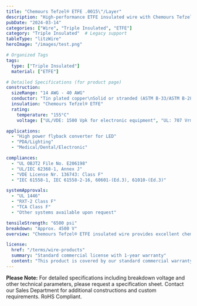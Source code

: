 ```yaml
---
title: "Chemours Tefzel® ETFE .0015\"/Layer"
description: "High-performance ETFE insulated wire with Chemours Tefzel® ETFE insulation, engineered for high-frequency applications requiring superior insulation properties."
pubDate: "2024-03-14"
categories: ["Wire", "Triple Insulated", "ETFE"]
category: "Triple Insulated"  # Legacy support
tableType: "litzWire"
heroImage: "/images/test.png"

# Organized Tags
tags:
  type: ["Triple Insulated"]
  material: ["ETFE"]

# Detailed Specifications (for product page)
construction:
  sizeRange: "14 AWG - 40 AWG"
  conductor: "Tin plated copper\nSolid or stranded (ASTM B-33/ASTM B-286)\nBare copper and other conductors available"
  insulation: "Chemours Tefzel® ETFE"
  rating:
    temperature: "155°C"
    voltage: ["UL/VDE: 1500 Vpk for electronic equipment", "UL: 707 Vrms for medical equipment", "VDE: 1000 Vpk for medical equipment", "VDE: 1000 Vpk for other certifications"]

applications:
  - "High power flyback converter for LED"
  - "PDA/Lighting"
  - "Medical/Dental/Electronic"

compliances:
  - "UL OBJT2 File No. E206198"
  - "UL/IEC 62368-1, Annex J"
  - "VDE License Nr. 136743: Class F"
  - "IEC 61558-1, IEC 61558-2-16, 60601-(Ed.3), 61010-(Ed.3)"

systemApprovals:
  - "UL 1446"
  - "RXT-2 Class F"
  - "TCA Class F"
  - "Other systems available upon request"

tensileStrength: "6500 psi"
breakdown: "Approx. 4500 V"
overview: "Chemours Tefzel® ETFE insulated wire provides excellent chemical resistance, high temperature performance, and superior electrical properties. With a thin wall construction of .0015\"/layer, it offers reliable insulation while maintaining high dielectric strength and mechanical durability."

license:
  href: "/terms/wire-products"
  summary: "Standard commercial license with 1-year warranty"
  content: "This product is covered by our standard commercial warranty for a period of one year from the date of purchase. The warranty covers manufacturing defects and material failures under normal use conditions. Custom modifications or applications outside the specified parameters may void the warranty."
---
```



<EtfeWireTable client:load />

**Please Note:** For detailed specifications including breakdown voltage and other technical parameters, please request a specification sheet. Contact our Sales Department for additional constructions and custom requirements. RoHS Compliant. 